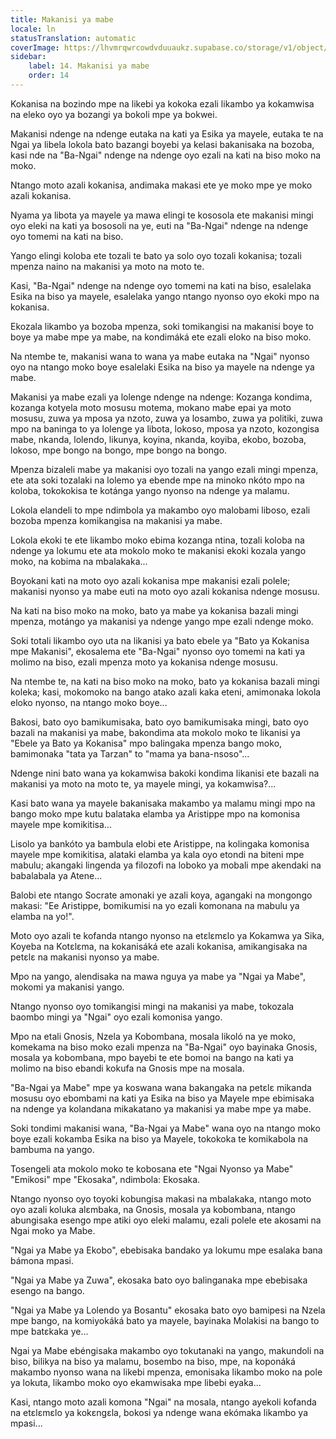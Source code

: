 ```yaml
---
title: Makanisi ya mabe
locale: ln
statusTranslation: automatic
coverImage: https://lhvmrqwrcowdvduuaukz.supabase.co/storage/v1/object/public/strapi-uploads/small_cover-tratado-de-psicologia-revolucionaria.webp-5e15e1cec4e0ebebcde5d7fc7565d8fd.webp
sidebar:
    label: 14. Makanisi ya mabe
    order: 14
---
```

Kokanisa na bozindo mpe na likebi ya kokoka ezali likambo ya kokamwisa na eleko oyo ya bozangi ya bokoli mpe ya bokwei.

Makanisi ndenge na ndenge eutaka na kati ya Esika ya mayele, eutaka te na Ngai ya libela lokola bato bazangi boyebi ya kelasi bakanisaka na bozoba, kasi nde na "Ba-Ngai" ndenge na ndenge oyo ezali na kati na biso moko na moko.

Ntango moto azali kokanisa, andimaka makasi ete ye moko mpe ye moko azali kokanisa.

Nyama ya libota ya mayele ya mawa elingi te kososola ete makanisi mingi oyo eleki na kati ya bososoli na ye, euti na "Ba-Ngai" ndenge na ndenge oyo tomemi na kati na biso.

Yango elingi koloba ete tozali te bato ya solo oyo tozali kokanisa; tozali mpenza naino na makanisi ya moto na moto te.

Kasi, "Ba-Ngai" ndenge na ndenge oyo tomemi na kati na biso, esalelaka Esika na biso ya mayele, esalelaka yango ntango nyonso oyo ekoki mpo na kokanisa.

Ekozala likambo ya bozoba mpenza, soki tomikangisi na makanisi boye to boye ya mabe mpe ya mabe, na kondimáká ete ezali eloko na biso moko.

Na ntembe te, makanisi wana to wana ya mabe eutaka na "Ngai" nyonso oyo na ntango moko boye esalelaki Esika na biso ya mayele na ndenge ya mabe.

Makanisi ya mabe ezali ya lolenge ndenge na ndenge: Kozanga kondima, kozanga kotyela moto mosusu motema, mokano mabe epai ya moto mosusu, zuwa ya mposa ya nzoto, zuwa ya losambo, zuwa ya politiki, zuwa mpo na baninga to ya lolenge ya libota, lokoso, mposa ya nzoto, kozongisa mabe, nkanda, lolendo, likunya, koyina, nkanda, koyiba, ekobo, bozoba, lokoso, mpe bongo na bongo, mpe bongo na bongo.

Mpenza bizaleli mabe ya makanisi oyo tozali na yango ezali mingi mpenza, ete ata soki tozalaki na lolemo ya ebende mpe na minoko nkóto mpo na koloba, tokokokisa te kotánga yango nyonso na ndenge ya malamu.

Lokola elandeli to mpe ndimbola ya makambo oyo malobami liboso, ezali bozoba mpenza komikangisa na makanisi ya mabe.

Lokola ekoki te ete likambo moko ebima kozanga ntina, tozali koloba na ndenge ya lokumu ete ata mokolo moko te makanisi ekoki kozala yango moko, na kobima na mbalakaka...

Boyokani kati na moto oyo azali kokanisa mpe makanisi ezali polele; makanisi nyonso ya mabe euti na moto oyo azali kokanisa ndenge mosusu.

Na kati na biso moko na moko, bato ya mabe ya kokanisa bazali mingi mpenza, motángo ya makanisi ya ndenge yango mpe ezali ndenge moko.

Soki totali likambo oyo uta na likanisi ya bato ebele ya "Bato ya Kokanisa mpe Makanisi", ekosalema ete "Ba-Ngai" nyonso oyo tomemi na kati ya molimo na biso, ezali mpenza moto ya kokanisa ndenge mosusu.

Na ntembe te, na kati na biso moko na moko, bato ya kokanisa bazali mingi koleka; kasi, mokomoko na bango atako azali kaka eteni, amimonaka lokola eloko nyonso, na ntango moko boye...

Bakosi, bato oyo bamikumisaka, bato oyo bamikumisaka mingi, bato oyo bazali na makanisi ya mabe, bakondima ata mokolo moko te likanisi ya "Ebele ya Bato ya Kokanisa" mpo balingaka mpenza bango moko, bamimonaka "tata ya Tarzan" to "mama ya bana-nsoso"...

Ndenge nini bato wana ya kokamwisa bakoki kondima likanisi ete bazali na makanisi ya moto na moto te, ya mayele mingi, ya kokamwisa?...

Kasi bato wana ya mayele bakanisaka makambo ya malamu mingi mpo na bango moko mpe kutu balataka elamba ya Aristippe mpo na komonisa mayele mpe komikitisa...

Lisolo ya bankóto ya bambula elobi ete Aristippe, na kolingaka komonisa mayele mpe komikitisa, alataki elamba ya kala oyo etondi na biteni mpe mabulu; akangaki lingenda ya filozofi na loboko ya mobali mpe akendaki na babalabala ya Atene...

Balobi ete ntango Socrate amonaki ye azali koya, agangaki na mongongo makasi: "Ee Aristippe, bomikumisi na yo ezali komonana na mabulu ya elamba na yo!".

Moto oyo azali te kofanda ntango nyonso na etɛlɛmɛlo ya Kokamwa ya Sika, Koyeba na Kotɛlɛma, na kokanisáká ete azali kokanisa, amikangisaka na petɛlɛ na makanisi nyonso ya mabe.

Mpo na yango, alendisaka na mawa nguya ya mabe ya "Ngai ya Mabe", mokomi ya makanisi yango.

Ntango nyonso oyo tomikangisi mingi na makanisi ya mabe, tokozala baombo mingi ya "Ngai" oyo ezali komonisa yango.

Mpo na etali Gnosis, Nzela ya Kobombana, mosala likoló na ye moko, komekama na biso moko ezali mpenza na "Ba-Ngai" oyo bayinaka Gnosis, mosala ya kobombana, mpo bayebi te ete bomoi na bango na kati ya molimo na biso ebandi kokufa na Gnosis mpe na mosala.

"Ba-Ngai ya Mabe" mpe ya koswana wana bakangaka na petɛlɛ mikanda mosusu oyo ebombami na kati ya Esika na biso ya Mayele mpe ebimisaka na ndenge ya kolandana mikakatano ya makanisi ya mabe mpe ya mabe.

Soki tondimi makanisi wana, "Ba-Ngai ya Mabe" wana oyo na ntango moko boye ezali kokamba Esika na biso ya Mayele, tokokoka te komikabola na bambuma na yango.

Tosengeli ata mokolo moko te kobosana ete "Ngai Nyonso ya Mabe" "Emikosi" mpe "Ekosaka", ndimbola: Ekosaka.

Ntango nyonso oyo toyoki kobungisa makasi na mbalakaka, ntango moto oyo azali koluka alɛmbaka, na Gnosis, mosala ya kobombana, ntango abungisaka esengo mpe atiki oyo eleki malamu, ezali polele ete akosami na Ngai moko ya Mabe.

"Ngai ya Mabe ya Ekobo", ebebisaka bandako ya lokumu mpe esalaka bana bámona mpasi.

"Ngai ya Mabe ya Zuwa", ekosaka bato oyo balinganaka mpe ebebisaka esengo na bango.

"Ngai ya Mabe ya Lolendo ya Bosantu" ekosaka bato oyo bamipesi na Nzela mpe bango, na komiyokáká bato ya mayele, bayinaka Molakisi na bango to mpe batɛkaka ye...

Ngai ya Mabe ebéngisaka makambo oyo tokutanaki na yango, makundoli na biso, bilikya na biso ya malamu, bosembo na biso, mpe, na koponáká makambo nyonso wana na likebi mpenza, emonisaka likambo moko na pole ya lokuta, likambo moko oyo ekamwisaka mpe libebi eyaka...

Kasi, ntango moto azali komona "Ngai" na mosala, ntango ayekoli kofanda na etɛlɛmɛlo ya kokɛngɛla, bokosi ya ndenge wana ekómaka likambo ya mpasi...

